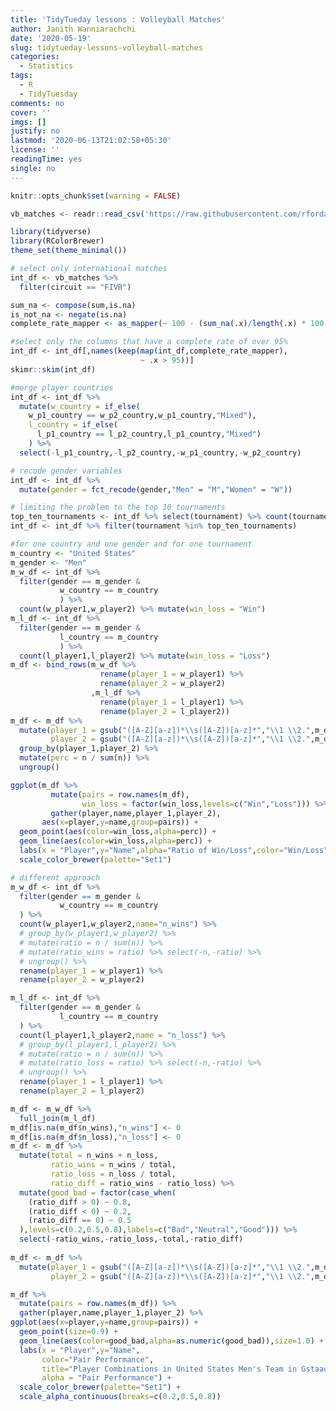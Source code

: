 ```yaml
---
title: 'TidyTueday lessons : Volleyball Matches'
author: Janith Wanniarachchi
date: '2020-05-19'
slug: tidytueday-lessons-volleyball-matches
categories:
  - Statistics
tags:
  - R
  - TidyTuesday
comments: no
cover: ''
imgs: []
justify: no
lastmod: '2020-06-13T21:02:58+05:30'
license: ''
readingTime: yes
single: no
---
```

```r
knitr::opts_chunk$set(warning = FALSE)
```

```r
vb_matches <- readr::read_csv('https://raw.githubusercontent.com/rfordatascience/tidytuesday/master/data/2020/2020-05-19/vb_matches.csv', guess_max = 76000)

library(tidyverse)
library(RColorBrewer)
theme_set(theme_minimal())
```


```r
# select only international matches
int_df <- vb_matches %>% 
  filter(circuit == "FIVB")

sum_na <- compose(sum,is.na)
is_not_na <- negate(is.na)
complete_rate_mapper <- as_mapper(~ 100 - (sum_na(.x)/length(.x) * 100 ))
```


```r
#select only the columns that have a complete rate of over 95%
int_df <- int_df[,names(keep(map(int_df,complete_rate_mapper),
                             ~ .x > 95))]
skimr::skim(int_df)
```


```r
#merge player countries
int_df <- int_df %>%
  mutate(w_country = if_else(
    w_p1_country == w_p2_country,w_p1_country,"Mixed"),
    l_country = if_else(
      l_p1_country == l_p2_country,l_p1_country,"Mixed")
    ) %>%
  select(-l_p1_country,-l_p2_country,-w_p1_country,-w_p2_country)
```


```r
# recode gender variables
int_df <- int_df %>% 
  mutate(gender = fct_recode(gender,"Men" = "M","Women" = "W"))

# limiting the problem to the top 10 tournaments
top_ten_tournaments <- int_df %>% select(tournament) %>% count(tournament) %>% arrange(desc(n)) %>% top_n(1) %>% .$tournament
int_df <- int_df %>% filter(tournament %in% top_ten_tournaments)
```


```r
#for one country and one gender and for one tournament
m_country <- "United States"
m_gender <- "Men"
m_w_df <- int_df %>% 
  filter(gender == m_gender & 
           w_country == m_country 
           ) %>% 
  count(w_player1,w_player2) %>% mutate(win_loss = "Win")
m_l_df <- int_df %>% 
  filter(gender == m_gender & 
           l_country == m_country 
           ) %>% 
  count(l_player1,l_player2) %>% mutate(win_loss = "Loss")
m_df <- bind_rows(m_w_df %>% 
                    rename(player_1 = w_player1) %>%
                    rename(player_2 = w_player2)
                  ,m_l_df %>% 
                    rename(player_1 = l_player1) %>%
                    rename(player_2 = l_player2))
m_df <- m_df %>% 
  mutate(player_1 = gsub("([A-Z][a-z])*\\s([A-Z])[a-z]*","\\1 \\2.",m_df$player_1),
         player_2 = gsub("([A-Z][a-z])*\\s([A-Z])[a-z]*","\\1 \\2.",m_df$player_2)) %>% 
  group_by(player_1,player_2) %>% 
  mutate(perc = n / sum(n)) %>% 
  ungroup()

ggplot(m_df %>% 
         mutate(pairs = row.names(m_df),
                win_loss = factor(win_loss,levels=c("Win","Loss"))) %>% 
         gather(player,name,player_1,player_2),
       aes(x=player,y=name,group=pairs)) +
  geom_point(aes(color=win_loss,alpha=perc)) +
  geom_line(aes(color=win_loss,alpha=perc)) + 
  labs(x = "Player",y="Name",alpha="Ratio of Win/Loss",color="Win/Loss",title="Player Combinations in United States Men's Team in Gstaad Tournament for all years") +
  scale_color_brewer(palette="Set1")
```


```r
# different approach
m_w_df <- int_df %>% 
  filter(gender == m_gender & 
           w_country == m_country 
  ) %>% 
  count(w_player1,w_player2,name="n_wins") %>% 
  # group_by(w_player1,w_player2) %>% 
  # mutate(ratio = n / sum(n)) %>% 
  # mutate(ratio_wins = ratio) %>% select(-n,-ratio) %>% 
  # ungroup() %>% 
  rename(player_1 = w_player1) %>%
  rename(player_2 = w_player2)

m_l_df <- int_df %>% 
  filter(gender == m_gender & 
           l_country == m_country 
  ) %>% 
  count(l_player1,l_player2,name = "n_loss") %>% 
  # group_by(l_player1,l_player2) %>% 
  # mutate(ratio = n / sum(n)) %>% 
  # mutate(ratio_loss = ratio) %>% select(-n,-ratio) %>% 
  # ungroup() %>% 
  rename(player_1 = l_player1) %>%
  rename(player_2 = l_player2)

m_df <- m_w_df %>% 
  full_join(m_l_df) 
m_df[is.na(m_df$n_wins),"n_wins"] <- 0
m_df[is.na(m_df$n_loss),"n_loss"] <- 0
m_df <- m_df %>% 
  mutate(total = n_wins + n_loss,
         ratio_wins = n_wins / total,
         ratio_loss = n_loss / total,
         ratio_diff = ratio_wins - ratio_loss) %>% 
  mutate(good_bad = factor(case_when(
    (ratio_diff > 0) ~ 0.8,
    (ratio_diff < 0) ~ 0.2,
    (ratio_diff == 0) ~ 0.5
  ),levels=c(0.2,0.5,0.8),labels=c("Bad","Neutral","Good"))) %>% 
  select(-ratio_wins,-ratio_loss,-total,-ratio_diff)
  
m_df <- m_df %>% 
  mutate(player_1 = gsub("([A-Z][a-z])*\\s([A-Z])[a-z]*","\\1 \\2.",m_df$player_1),
         player_2 = gsub("([A-Z][a-z])*\\s([A-Z])[a-z]*","\\1 \\2.",m_df$player_2))

m_df %>% 
  mutate(pairs = row.names(m_df)) %>% 
  gather(player,name,player_1,player_2) %>% 
ggplot(aes(x=player,y=name,group=pairs)) +
  geom_point(size=0.9) +
  geom_line(aes(color=good_bad,alpha=as.numeric(good_bad)),size=1.0) + 
  labs(x = "Player",y="Name",
       color="Pair Performance",
       title="Player Combinations in United States Men's Team in Gstaad Tournament for all years",
       alpha = "Pair Performance") +
  scale_color_brewer(palette="Set1") +
  scale_alpha_continuous(breaks=c(0.2,0.5,0.8))
```


